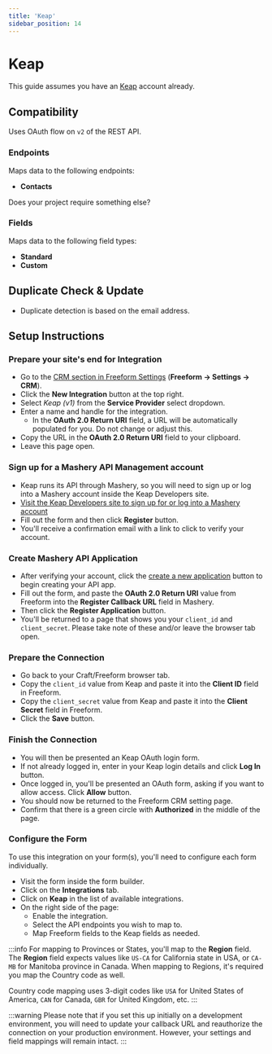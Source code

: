```yaml
---
title: 'Keap'
sidebar_position: 14
---
```



# Keap<Badge type="pro" text="Pro" /><Badge type="feature" text="New in 5.5.6+" />

This guide assumes you have an [Keap](https://keap.com) account already.

## Compatibility

Uses OAuth flow on `v2` of the REST API.

### Endpoints

Maps data to the following endpoints:

- **Contacts**

Does your project require something else? &nbsp; <PrimaryButtonWithLink to='/support/' label='Contact Us' />

### Fields

Maps data to the following field types:

- **Standard**
- **Custom**

## Duplicate Check & Update

- Duplicate detection is based on the email address.

## Setup Instructions

<VerticalStepWrapper>
<StepMarkdown>

### Prepare your site's end for Integration

- Go to the [CRM section in Freeform Settings](../configuration/settings.mdx#crm) (**Freeform → Settings → CRM**).
- Click the **New Integration** button at the top right.
- Select _Keap (v1)_ from the **Service Provider** select dropdown.
- Enter a name and handle for the integration.
  - In the **OAuth 2.0 Return URI** field, a URL will be automatically populated for you. Do not change or adjust this.
- Copy the URL in the **OAuth 2.0 Return URI** field to your clipboard.
- Leave this page open.

</StepMarkdown>
<StepMarkdown>

### Sign up for a Mashery API Management account

- Keap runs its API through Mashery, so you will need to sign up or log into a Mashery account inside the Keap Developers site.
- [Visit the Keap Developers site to sign up for or log into a Mashery account](https://keys.developer.infusionsoft.com/apps/myapps)
- Fill out the form and then click **Register** button.
- You'll receive a confirmation email with a link to click to verify your account.

</StepMarkdown>
<StepMarkdown>

### Create Mashery API Application

- After verifying your account, click the [create a new application](https://keys.developer.infusionsoft.com/apps/register) button to begin creating your API app.
- Fill out the form, and paste the **OAuth 2.0 Return URI** value from Freeform into the **Register Callback URL** field in Mashery.
- Then click the **Register Application** button.
- You'll be returned to a page that shows you your `client_id` and `client_secret`. Please take note of these and/or leave the browser tab open.

</StepMarkdown>
<StepMarkdown>

### Prepare the Connection

- Go back to your Craft/Freeform browser tab.
- Copy the `client_id` value from Keap and paste it into the **Client ID** field in Freeform.
- Copy the `client_secret` value from Keap and paste it into the **Client Secret** field in Freeform.
- Click the **Save** button.

</StepMarkdown>
<StepMarkdown>

### Finish the Connection

- You will then be presented an Keap OAuth login form.
- If not already logged in, enter in your Keap login details and click **Log In** button.
- Once logged in, you'll be presented an OAuth form, asking if you want to allow access. Click **Allow** button.
- You should now be returned to the Freeform CRM setting page.
- Confirm that there is a green circle with **Authorized** in the middle of the page.

</StepMarkdown>
<StepMarkdown>

### Configure the Form

To use this integration on your form(s), you'll need to configure each form individually.

- Visit the form inside the form builder.
- Click on the **Integrations** tab.
- Click on **Keap** in the list of available integrations.
- On the right side of the page:
  - Enable the integration.
  - Select the API endpoints you wish to map to.
  - Map Freeform fields to the Keap fields as needed.

</StepMarkdown>
</VerticalStepWrapper>

:::info
For mapping to Provinces or States, you'll map to the **Region** field. The **Region** field expects values like `US-CA` for California state in USA, or `CA-MB` for Manitoba province in Canada. When mapping to Regions, it's required you map the Country code as well.

Country code mapping uses 3-digit codes like `USA` for United States of America, `CAN` for Canada, `GBR` for United Kingdom, etc.
:::

:::warning
Please note that if you set this up initially on a development environment, you will need to update your callback URL and reauthorize the connection on your production environment. However, your settings and field mappings will remain intact.
:::
